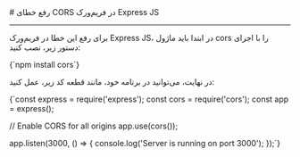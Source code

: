 

<Layout>
<Head>
<title>مستندات رفع خطای CORS در Express JS - لیارا</title>
<meta property="og:title" content="مستندات خدمات رایانش ابری لیارا" />
<meta property="og:description" content="مستندات مربوط به رفع خطای CORS در Express JS در پلتفرم NodeJS در لیارا"  />
<meta property="og:image" content="https://files.liara.ir/liara/logos/liara-poster.jpg" />
</Head>
# رفع خطای CORS در فریم‌ورک Express JS
<hr className="mb-2" />

برای رفع این خطا در فریم‌ورک Express JS، در ابتدا باید ماژول <Important>cors</Important> را با اجرای دستور زیر، نصب کنید:

<div className="h-2" />
<div dir='ltr'>
    <Highlight className="bash">
        {`npm install cors`}
    </Highlight>
</div>
<div className="h-2" />

در نهایت، می‌توانید در برنامه خود، مانند قطعه کد زیر، عمل کنید:
<div className="h-2" />
<div dir='ltr'>
    <Highlight className="js">
        {`const express = require('express');
const cors = require('cors');
const app = express();

// Enable CORS for all origins
app.use(cors());

app.listen(3000, () => {
  console.log('Server is running on port 3000');
});`}
    </Highlight>
</div>
<div className="h-2" />


</Layout>